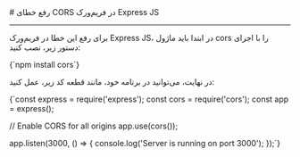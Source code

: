 

<Layout>
<Head>
<title>مستندات رفع خطای CORS در Express JS - لیارا</title>
<meta property="og:title" content="مستندات خدمات رایانش ابری لیارا" />
<meta property="og:description" content="مستندات مربوط به رفع خطای CORS در Express JS در پلتفرم NodeJS در لیارا"  />
<meta property="og:image" content="https://files.liara.ir/liara/logos/liara-poster.jpg" />
</Head>
# رفع خطای CORS در فریم‌ورک Express JS
<hr className="mb-2" />

برای رفع این خطا در فریم‌ورک Express JS، در ابتدا باید ماژول <Important>cors</Important> را با اجرای دستور زیر، نصب کنید:

<div className="h-2" />
<div dir='ltr'>
    <Highlight className="bash">
        {`npm install cors`}
    </Highlight>
</div>
<div className="h-2" />

در نهایت، می‌توانید در برنامه خود، مانند قطعه کد زیر، عمل کنید:
<div className="h-2" />
<div dir='ltr'>
    <Highlight className="js">
        {`const express = require('express');
const cors = require('cors');
const app = express();

// Enable CORS for all origins
app.use(cors());

app.listen(3000, () => {
  console.log('Server is running on port 3000');
});`}
    </Highlight>
</div>
<div className="h-2" />


</Layout>